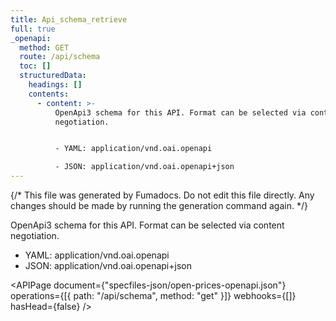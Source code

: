 ```yaml
---
title: Api_schema_retrieve
full: true
_openapi:
  method: GET
  route: /api/schema
  toc: []
  structuredData:
    headings: []
    contents:
      - content: >-
          OpenApi3 schema for this API. Format can be selected via content
          negotiation.


          - YAML: application/vnd.oai.openapi

          - JSON: application/vnd.oai.openapi+json
---
```


{/* This file was generated by Fumadocs. Do not edit this file directly. Any changes should be made by running the generation command again. */}

OpenApi3 schema for this API. Format can be selected via content negotiation.

- YAML: application/vnd.oai.openapi
- JSON: application/vnd.oai.openapi+json

<APIPage
  document={"specfiles-json/open-prices-openapi.json"}
  operations={[{ path: "/api/schema", method: "get" }]}
  webhooks={[]}
  hasHead={false}
/>
